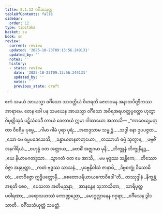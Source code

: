 ```yaml
---
title: 8.1.12 ဝင်္ဂီသသုတ္တ
tableOfContents: false
sidebar:
  order: 12
type: tipitaka
basket: su
book: sn
review:
  current: review
  updated: '2025-10-23T09:13:56.249131'
  updated_by: ''
  notes: ''
  history:
  - state: review
    date: '2025-10-23T09:13:56.249131'
    updated_by: ''
    notes: ''
    previous_state: draft
---
```



<ReviewStatus review={frontmatter.review} showDetails={true} />

<HypothesisAnnotation frontmatter={frontmatter} />

<DynamicBreadcrumb />

<Division number="220" book="sn" e="ch" v="18" p="310">

<Paragraph number="1369" book="sn">
ဧကံ သမယံ အာယသ္မာ ဝင်္ဂီသော သာဝတ္ထိယံ ဝိဟရတိ ဇေတဝနေ အနာထပိဏ္ဍိကဿ အာရာမေ. တေန ခေါ ပန သမယေန အာယသ္မာ ဝင်္ဂီသော အစိရအရဟတ္တပ္ပတ္တော ဟုတွာ ဝိမုတ္တိသုခံ ပဋိသံဝေဒီ တာယံ ဝေလာယံ ဣမာ ဂါထာယော အဘာသိ—
</Paragraph>

<Paragraph number="1370" type="verses" book="sn">
_“ကာဝေယျမတ္တာ ဝိစရိမှ ပုဗ္ဗေ,_  
_ဂါမာ ဂါမံ ပုရာ ပုရံ;_  
_အထဒ္ဒသာမ သမ္ဗုဒ္ဓံ,_  
_သဒ္ဓါ နော ဥပပဇ္ဇထ._  

</Paragraph>

<Paragraph number="1371" type="verses" book="sn">
_သော မေ ဓမ္မမဒေသေသိ,_  
_ခန္ဓာယတနဓာတုယော;_  
_တဿာဟံ ဓမ္မံ သုတွာန,_  
_ပဗ္ဗဇိံ အနဂါရိယံ._  

</Paragraph>

<Paragraph number="1372" type="verses" book="sn">
_ဗဟုန္နံ ဝတ အတ္ထာယ,_  
_ဗောဓိံ အဇ္ဈဂမာ မုနိ;_  
_ဘိက္ခူနံ ဘိက္ခုနီနဉ္စ,_  
_ယေ နိယာမဂတဒ္ဒသာ._  

</Paragraph>

<Paragraph number="1373" type="verses" book="sn">
_သွာဂတံ ဝတ မေ အာသိ,_  
_မမ ဗုဒ္ဓဿ သန္တိကေ;_  
_တိဿော ဝိဇ္ဇာ အနုပ္ပတ္တာ,_  
_ကတံ ဗုဒ္ဓဿ သာသနံ._  

</Paragraph>

<Paragraph number="1374" type="verses" book="sn">
_ပုဗ္ဗေနိဝါသံ ဇာနာမိ,_  
_ဒိဗ္ဗစက္ခုံ ဝိသောဓိတံ;_  
_တေဝိဇ္ဇော ဣဒ္ဓိပတ္တောမှိ,_  
_စေတောပရိယာယကောဝိဒေါ”တိ._  


</Paragraph>
</Division>

<Paragraph number="1375" type="center" book="sn">
တဿုဒ္ဒါနံ


</Paragraph>

<Paragraph number="1376" type="verses" book="sn">
_နိက္ခန္တံ အရတိ စေဝ,_  
_ပေသလာ အတိမညနာ;_  
_အာနန္ဒေန သုဘာသိတာ,_  
_သာရိပုတ္တပဝါရဏာ;_  
_ပရောသဟဿံ ကောဏ္ဍညော,_  
_မောဂ္ဂလ္လာနေန ဂဂ္ဂရာ;_  
_ဝင်္ဂီသေန ဒွါဒသာတိ._  


</Paragraph>

<Paragraph number="1377" type="center" book="sn">
ဝင်္ဂီသသံယုတ္တံ သမတ္တံ.
</Paragraph>